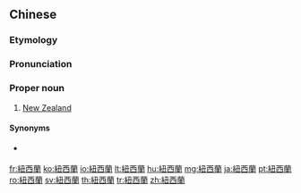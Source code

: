 {{also|纽西兰}}
==Chinese==
{{zh-forms|s=纽西兰|type=12|gloss=-}}
{{wikipedia|lang=yue}}

===Etymology===
{{bor|zh|en|New Zealand}}

===Pronunciation===
{{zh-pron
|m=Niǔxīlán
|c=nau5 sai1 laan4,nau2 sai1 laan4
|h=pfs=Néu Sî-làn
|mn=tw:Liú-se-lân
|cat=pn
}}

===Proper noun===
{{zh-propn}}

# {{lb|zh|Taiwan}} [[New Zealand]]

====Synonyms====
* {{qualifier|Mainland China}} {{zh-l|新西蘭}}

{{zh-cat|New Zealand|Countries of Oceania|Islands}}

[[fr:紐西蘭]]
[[ko:紐西蘭]]
[[io:紐西蘭]]
[[lt:紐西蘭]]
[[hu:紐西蘭]]
[[mg:紐西蘭]]
[[ja:紐西蘭]]
[[pt:紐西蘭]]
[[ro:紐西蘭]]
[[sv:紐西蘭]]
[[th:紐西蘭]]
[[tr:紐西蘭]]
[[zh:紐西蘭]]